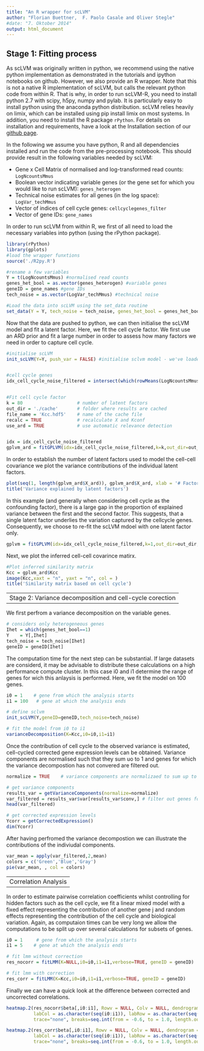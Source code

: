 ```yaml
---
title: "An R wrapper for scLVM"
author: "Florian Buettner,  F. Paolo Casale and Oliver Stegle"
#date: "7. Oktober 2014"
output: html_document
---
```

Stage 1: Fitting process
---

As scLVM was originally written in python, we recommend using the native python implementation as demonstrated in the tutorials and ipython notebooks on github.
However, we also provide an R wrapper. Note that this is not a native R implementation of scLVM, but calls the relevant python code from within R. That is why, in order to run scLVM-R, you need to install python 2.7 with scipy, h5py, numpy and pylab. It is particularly easy to install python using the anaconda python distribution. scLVM relies heavily on limix, which can be installed using pip install limix on most systems. In addition, you need to install the R package `rPython`. For details on installation and requirements, have a look at the Installation section of our  [github page](https://github.com/PMBio/scLVM/wiki/Installation).

In the following we assume you have python, R and all dependencies installed and run the code from the pre-processing notebook. This should provide result in the following variables needed by scLVM:


* Gene x Cell Matrix of normalised and log-transformed read counts: `LogNcountsMmus`
* Boolean vector indicating variable genes (or the gene set for which you would like to run scLVM): `genes_heterogen`
* Technical noise estimates for all genes (in the log space): `LogVar_techMmus`
* Vector of indices of cell cycle genes: `cellcyclegenes_filter`
* Vector of gene IDs: `gene_names`

In order to run scLVM from within R, we first of all need to load the necessary variables into python (using the rPython package). 

```r
library(rPython)
library(gplots)
#load the wrapper funxtions
source('./R2py.R')

#rename a few variables
Y = t(LogNcountsMmus) #normalised read counts
genes_het_bool = as.vector(genes_heterogen) #variable genes
geneID = gene_names #gene IDs
tech_noise = as.vector(LogVar_techMmus) #technical noise

#Load the data into scLVM using the set_data routine
set_data(Y = Y, tech_noise = tech_noise, genes_het_bool = genes_het_bool, geneID = geneID) 
```

Now that the data are pushed to python, we can then initialise the scLVM model and fit a latent factor. Here, we fit the cell cycle factor. We first use an ARD prior and fit a large number in order to assess how many factors we need in order to capture cell cycle. 

```r
#initialise scLVM
init_scLVM(Y=Y, push_var = FALSE) #initialise sclvm model - we've loaded Y already so don't need to push it to python


#cell cycle genes
idx_cell_cycle_noise_filtered = intersect(which(rowMeans(LogNcountsMmus)>0),c(unique(ccCBall_gene_indices,cellcyclegenes_filter)))


#Fit cell cycle factor
k = 80                    # number of latent factors
out_dir = './cache'       # folder where results are cached
file_name = 'Kcc.hdf5'    # name of the cache file
recalc = TRUE             # recalculate X and Kconf
use_ard = TRUE            # use automatic relevance detection


idx = idx_cell_cycle_noise_filtered
gplvm_ard = fitGPLVM(idx=idx_cell_cycle_noise_filtered,k=k,out_dir=out_dir,file_name=file_name,recalc=recalc, use_ard=use_ard)
```


In order to establish the number of latent factors used to model the cell-cell covariance we plot the variance contributions of the individual latent factors.

```r
plot(seq(1, length(gplvm_ard$X_ard)), gplvm_ard$X_ard, xlab = '# Factor', ylab = 'Variance explained')
title('Variance explained by latent factors')
```

In this example (and generally when considering cell cycle as the confounding factor), there is a large gap in the proportion of explained variance between the first and the second factor. This suggests, that a single latent factor underlies the variation captured by the cellcycle genes. Consequently, we choose to re-fit the scLVM mdoel with one latent factor only.

```r
gplvm = fitGPLVM(idx=idx_cell_cycle_noise_filtered,k=1,out_dir=out_dir,file_name=file_name,recalc=TRUE, use_ard=FALSE)
```

Next, we plot the inferred cell-cell covarince matirx.

```r
#Plot inferred similarity matrix
Kcc = gplvm_ard$Kcc
image(Kcc,xaxt = "n", yaxt = "n", col = )
title('Similarity matrix based on cell cycle')
```

---
Stage 2: Variance decomposition and cell-cycle corection
---

We first perfrom a variance decomposition on the variable genes.

```r
# considers only heterogeneous genes
Ihet = which(genes_het_bool==1)
Y    = Y[,Ihet]
tech_noise = tech_noise[Ihet]
geneID = geneID[Ihet]
```

The computation time for the next step can be substantial. If large datasets are considerd, it may be advisable to distribute these calculations on a high performance compute cluster. In this case i0 and i1 determine the range of genes for wich this anlaysis is performed. Here, we fit the model on 100 genes.

```r
i0 = 1    # gene from which the analysis starts
i1 = 100   # gene at which the analysis ends

# define sclvm
init_scLVM(Y,geneID=geneID,tech_noise=tech_noise)

# fit the model from i0 to i1
varianceDecomposition(K=Kcc,i0=i0,i1=i1)
```

Once the contribution of cell cycle to the observed variance is estimated, cell-cycled corrected gene expression levels can be obtained. Variance components are normalised such that they sum uo to 1 and genes for which the variance decompostion has not convered are filtered out.

```r
normalize = TRUE    # variance components are normalizaed to sum up to one

# get variance components
results_var = getVarianceComponents(normalize=normalize)
var_filtered = results_var$var[results_var$conv,] # filter out genes for which vd has not converged
head(var_filtered)

# get corrected expression levels
Ycorr = getCorrectedExpression()
dim(Ycorr)

```
After having perfromed the variance decompostion we can illustrate the contributions of the indiviudal components.

```r
var_mean = apply(var_filtered,2,mean)
colors = c('Green','Blue','Gray')
pie(var_mean, , col = colors)
```

---
Correlation Analysis
---
In order to estimate pairwise correlation coefficients whilst controlling for hidden factors such as the cell cycle, we fit a linear mixed model with a fixed effect representing the contribution of another gene j and random effects representing the contribution of the cell cycle and biological variation.
Again, as computaion times can be very long we allow the computations to be split up over several calculations for subsets of genes.

```r
i0 = 1     # gene from which the analysis starts
i1 = 5    # gene at which the analysis ends

# fit lmm without correction
res_nocorr = fitLMM(K=NULL,i0=i0,i1=i1,verbose=TRUE, geneID = geneID)

# fit lmm with correction
res_corr = fitLMM(K=Kcc,i0=i0,i1=i1,verbose=TRUE, geneID = geneID)

```

Finally we can have a quick look at the difference between corrected and uncorrected correlations.

```r

heatmap.2(res_nocorr$beta[,i0:i1], Rowv = NULL, Colv = NULL, dendrogram = "none",
          labCol = as.character(seq(i0:i1)), labRow = as.character(seq(i0:i1)),srtCol = 0, key=T,density.info = "none",
          trace="none", breaks=seq.int(from = -0.6, to = 1.0, length.out = 13), main = 'Without Correction')

heatmap.2(res_corr$beta[,i0:i1], Rowv = NULL, Colv = NULL, dendrogram = "none",
          labCol = as.character(seq(i0:i1)), labRow = as.character(seq(i0:i1)),srtCol = 0, key=T,density.info = "none",
          trace="none", breaks=seq.int(from = -0.6, to = 1.0, length.out = 13), main = 'With Correction')
```
